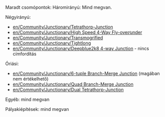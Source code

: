 Maradt csomópontok:
Háromirányú: Mind megvan.

Négyirányú:

* [[en/Community/Junctionary/Tetrathorp-Junction]]
* [[en/Community/Junctionary/High Speed 4-Way Fly-over∕under]]
* [[en/Community/Junctionary/Transmogrified]]
* [[en/Community/Junctionary/Tightlong]]
* [[en/Community/Junctionary/Deepblue2k8 4-way Junction]] - nincs címfordítás

Óriási:

* [[en/Community/Junctionary/6-tuple Branch-Merge Junction]] (magában nem értékelhető)
* [[en/Community/Junctionary/Quad Branch-Merge Junction]]
* [[en/Community/Junctionary/Dual Tetrathorp-Junction]]

Egyéb: mind megvan

Pályakiépítések: mind megvan